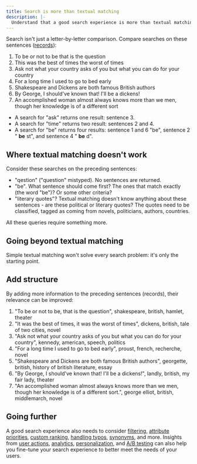 ```yaml
---
title: Search is more than textual matching
description: |-
  Understand that a good search experience is more than textual matching.
---
```


Search isn't just a letter-by-letter comparison.
Compare searches on these sentences ([records](/guides/sending-and-managing-data/prepare-your-data/#algolia-records)):

1. To be or not to be that is the question
1. This was the best of times the worst of times
1. Ask not what your country asks of you but what you can do for your country
1. For a long time I used to go to bed early
1. Shakespeare and Dickens are both famous British authors
1. By George, I should've known that! I'll be a dickens!
1. An accomplished woman almost always knows more than we men, though her knowledge is of a different sort

- A search for "ask" returns one result: sentence 3.
- A search for "time" returns two result: sentences 2 and 4.
- A search for "be" returns four results: sentence 1 and 6 "be", sentence 2 " **be** st", and sentence 4 " **be** d".

## Where textual matching doesn't work

Consider these searches on the preceding sentences:

- "qestion" ("question" mistyped). No sentences are returned.
- "be". What sentence should come first? The ones that match exactly (the word "be")? Or some other criteria?
- "literary quotes"? Textual matching doesn't know anything about these sentences - are these political or literary quotes? The quotes need to be classified, tagged as coming from novels, politicians, authors, countries.

All these queries require something more.

## Going beyond textual matching

Simple textual matching won't solve every search problem: it's only the starting point.

## Add structure

By adding more information to the preceding sentences (records), their relevance can be improved:

1. "To be or not to be, that is the question", shakespeare, british, hamlet, theater
1. "It was the best of times, it was the worst of times", dickens, british, tale of two cities, novel
1. "Ask not what your country asks of you but what you can do for your country", kennedy, american, speech, politics
1. "For a long time I used to go to bed early", proust, french, recherche, novel
1. "Shakespeare and Dickens are both famous British authors", georgette, british, history of british literature, essay
1. "By George, I should've known that! I'll be a dickens!", landly, british, my fair lady, theater
1. "An accomplished woman almost always knows more than we men, though her knowledge is of a different sort.", george elliot, british, middlemarch, novel

## Going further

A good search experience also needs to consider [filtering](/guides/managing-results/refine-results/filtering/), [attribute priorities](/guides/managing-results/must-do/searchable-attributes/), [custom ranking](/guides/managing-results/must-do/custom-ranking/), [handling typos](/guides/managing-results/optimize-search-results/typo-tolerance/), [synonyms](/guides/managing-results/optimize-search-results/adding-synonyms/), and more.
Insights from [user actions](/guides/sending-events/getting-started/), [analytics](/guides/search-analytics/overview/), [personalization](/guides/personalization/classic-personalization/what-is-personalization/), and [A/B testing](/guides/ab-testing/what-is-ab-testing/) can also help you fine-tune your search experience to better meet the needs of your users.
